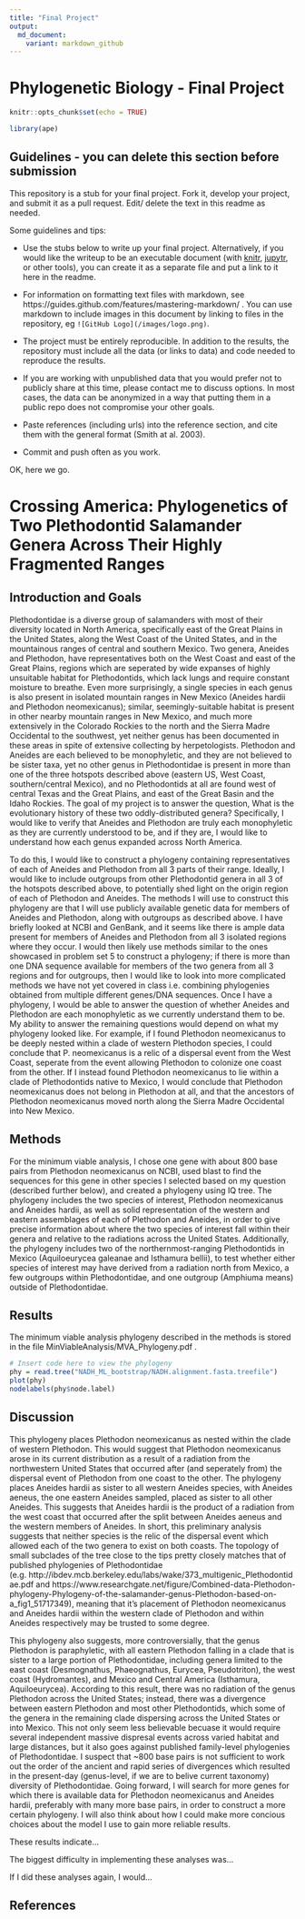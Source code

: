 ```yaml
---
title: "Final Project"
output:
  md_document:
    variant: markdown_github
---
```


# Phylogenetic Biology - Final Project

```r
knitr::opts_chunk$set(echo = TRUE)

library(ape)
```

## Guidelines - you can delete this section before submission

This repository is a stub for your final project. Fork it, develop your project, and submit it as a pull request. Edit/ delete the text in this readme as needed.

Some guidelines and tips:

- Use the stubs below to write up your final project. Alternatively, if you would like the writeup to be an executable document (with [knitr](http://yihui.name/knitr/), [jupytr](http://jupyter.org/), or other tools), you can create it as a separate file and put a link to it here in the readme.

- For information on formatting text files with markdown, see https://guides.github.com/features/mastering-markdown/ . You can use markdown to include images in this document by linking to files in the repository, eg `![GitHub Logo](/images/logo.png)`.

- The project must be entirely reproducible. In addition to the results, the repository must include all the data (or links to data) and code needed to reproduce the results.

- If you are working with unpublished data that you would prefer not to publicly share at this time, please contact me to discuss options. In most cases, the data can be anonymized in a way that putting them in a public repo does not compromise your other goals.

- Paste references (including urls) into the reference section, and cite them with the general format (Smith at al. 2003).

- Commit and push often as you work.

OK, here we go.

# Crossing America: Phylogenetics of Two Plethodontid Salamander Genera Across Their Highly Fragmented Ranges

## Introduction and Goals

Plethodontidae is a diverse group of salamanders with most of their diversity located in North America, specifically east of the Great Plains in the United States, along the West Coast of the United States, and in the mountainous ranges of central and southern Mexico. Two genera, Aneides and Plethodon, have representatives both on the West Coast and east of the Great Plains, regions which are seperated by wide expanses of highly unsuitable habitat for Plethodontids, which lack lungs and require constant moisture to breathe. Even more surprisingly, a single species in each genus is also present in isolated mountain ranges in New Mexico (Aneides hardii and Plethodon neomexicanus); similar, seemingly-suitable habitat is present in other nearby mountain ranges in New Mexico, and much more extensively in the Colorado Rockies to the north and the Sierra Madre Occidental to the southwest, yet neither genus has been documented in these areas in spite of extensive collecting by herpetologists. Plethodon and Aneides are each believed to be monophyletic, and they are not believed to be sister taxa, yet no other genus in Plethodontidae is present in more than one of the three hotspots described above (eastern US, West Coast, southern/central Mexico), and no Plethodontids at all are found west of central Texas and the Great Plains, and east of the Great Basin and the Idaho Rockies.
The goal of my project is to answer the question, What is the evolutionary history of these two oddly-distributed genera? Specifically, I would like to verify that Aneides and Plethodon are truly each monophyletic as they are currently understood to be, and if they are, I would like to understand how each genus expanded across North America.

To do this, I would like to construct a phylogeny containing representatives of each of Aneides and Plethodon from all 3 parts of their range. Ideally, I would like to include outgroups from other Plethodontid genera in all 3 of the hotspots described above, to potentially shed light on the origin region of each of Plethodon and Aneides.
The methods I will use to construct this phylogeny are that I will use publicly available genetic data for members of Aneides and Plethodon, along with outgroups as described above. I have briefly looked at NCBI and GenBank, and it seems like there is ample data present for members of Aneides and Plethodon from all 3 isolated regions where they occur. I would then likely use methods similar to the ones showcased in problem set 5 to construct a phylogeny; if there is more than one DNA sequence available for members of the two genera from all 3 regions and for outgroups, then I would like to look into more complicated methods we have not yet covered in class i.e. combining phylogenies obtained from multiple different genes/DNA sequences. Once I have a phylogeny, I would be able to answer the question of whether Aneides and Plethodon are each monophyletic as we currently understand them to be. My ability to answer the remaining questions would depend on what my phylogeny looked like. For example, if I found Plethodon neomexicanus to be deeply nested within a clade of western Plethodon species, I could conclude that P. neomexicanus is a relic of a dispersal event from the West Coast, seperate from the event allowing Plethodon to colonize one coast from the other. If I instead found Plethodon neomexicanus to lie within a clade of Plethodontids native to Mexico, I would conclude that Plethodon neomexicanus does not belong in Plethodon at all, and that the ancestors of Plethodon neomexicanus moved north along the Sierra Madre Occidental into New Mexico.

## Methods

For the minimum viable analysis, I chose one gene with about 800 base pairs from Plethodon neomexicanus on NCBI, used blast to find the sequences for this gene in other species I selected based on my question (described further below), and created a phylogeny using IQ tree. The phylogeny includes the two species of interest, Plethodon neomexicanus and Aneides hardii, as well as solid representation of the western and eastern assemblages of each of Plethodon and Aneides, in order to give precise information about where the two species of interest fall within their genera and relative to the radiations across the United States. Additionally, the phylogeny includes two of the northernmost-ranging Plethodontids in Mexico (Aquiloeurycea galeanae and Isthamura bellii), to test whether either species of interest may have derived from a radiation north from Mexico, a few outgroups within Plethodontidae, and one outgroup (Amphiuma means) outside of Plethodontidae.

## Results

The minimum viable analysis phylogeny described in the methods is stored in the file MinViableAnalysis/MVA_Phylogeny.pdf .

```r

# Insert code here to view the phylogeny
phy = read.tree("NADH_ML_bootstrap/NADH.alignment.fasta.treefile")
plot(phy)
nodelabels(phy$node.label)

```

## Discussion

This phylogeny places Plethodon neomexicanus as nested within the clade of western Plethodon. This would suggest that Plethodon neomexicanus arose in its current distribution as a result of a radiation from the northwestern United States that occurred after (and seperately from) the dispersal event of Plethodon from one coast to the other. The phylogeny places Aneides hardii as sister to all western Aneides species, with Aneides aeneus, the one eastern Aneides sampled, placed as sister to all other Aneides. This suggests that Aneides hardii is the product of a radiation from the west coast that occurred after the split between Aneides aeneus and the western members of Aneides. In short, this preliminary analysis suggests that neither species is the relic of the dispersal event which allowed each of the two genera to exist on both coasts. The topology of small subclades of the tree close to the tips pretty closely matches that of published phylogenies of Plethodontidae (e.g. http://ibdev.mcb.berkeley.edu/labs/wake/373_multigenic_Plethodontidae.pdf and https://www.researchgate.net/figure/Combined-data-Plethodon-phylogeny-Phylogeny-of-the-salamander-genus-Plethodon-based-on-a_fig1_51717349), meaning that it's placement of Plethodon neomexicanus and Aneides hardii within the western clade of Plethodon and within Aneides respectively may be trusted to some degree.

This phylogeny also suggests, more controversially, that the genus Plethodon is paraphyletic, with all eastern Plethodon falling in a clade that is sister to a large portion of Plethodontidae, including genera limited to the east coast (Desmognathus, Phaeognathus, Eurycea, Pseudotriton), the west coast (Hydromantes), and Mexico and Central America (Isthamura, Aquiloeurycea). According to this result, there was no radiation of the genus Plethodon across the United States; instead, there was a divergence between eastern Plethodon and most other Plethodontids, which some of the genera in the remaining clade dispersing across the United States or into Mexico. This not only seem less believable becuase it would require several independent massive dispresal events across varied habitat and large distances, but it also goes against published family-level phylogenies of Plethodontidae. I suspect that ~800 base pairs is not sufficient to work out the order of the ancient and rapid series of divergences which resulted in the present-day (genus-level, if we are to belive current taxonomy) diversity of Plethodontidae. Going forward, I will search for more genes for which there is available data for Plethodon neomexicanus and Aneides hardii, preferably with many more base pairs, in order to construct a more certain phylogeny. I will also think about how I could make more concious choices about the model I use to gain more reliable results.

These results indicate...

The biggest difficulty in implementing these analyses was...

If I did these analyses again, I would...

## References


